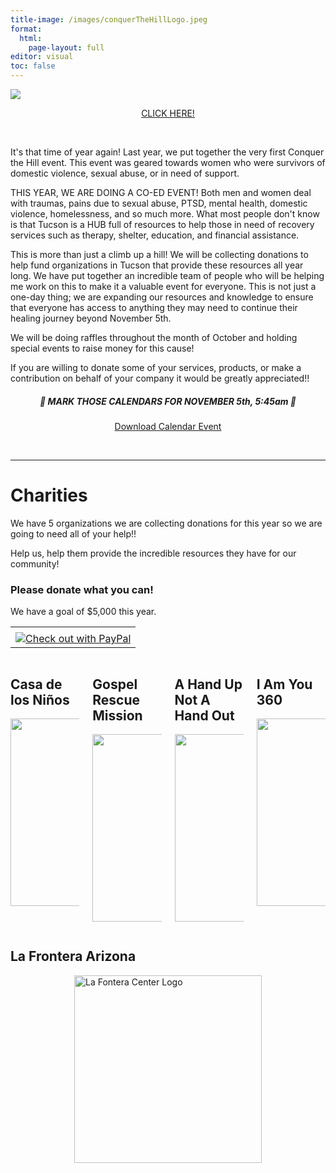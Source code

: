 ```yaml
---
title-image: /images/conquerTheHillLogo.jpeg
format: 
  html:
    page-layout: full
editor: visual
toc: false
---
```


<link rel="stylesheet" href="https://cdnjs.cloudflare.com/ajax/libs/font-awesome/6.0.0-beta3/css/all.min.css">


![](images/conquerTheHillLogo.jpeg){fig-align="center"}

<div style="text-align: center;">
  <a href="https://www.facebook.com/events/285344420958713?active_tab=about" class="calendar-button">
    <i class="fab fa-facebook"></i> CLICK HERE!
  </a>
</div>

<br>

It\'s that time of year again! Last year, we put together the very first Conquer the Hill event. This event was geared towards women who were survivors of domestic violence, sexual abuse, or in need of support.

THIS YEAR, WE ARE DOING A CO-ED EVENT! Both men and women deal with traumas, pains due to sexual abuse, PTSD, mental health, domestic violence, homelessness, and so much more. What most people don\'t know is that Tucson is a HUB full of resources to help those in need of recovery services such as therapy, shelter, education, and financial assistance.

This is more than just a climb up a hill! We will be collecting donations to help fund organizations in Tucson that provide these resources all year long. We have put together an incredible team of people who will be helping me work on this to make it a valuable event for everyone. This is not just a one-day thing; we are expanding our resources and knowledge to ensure that everyone has access to anything they may need to continue their healing journey beyond November 5th.

We will be doing raffles throughout the month of October and holding special events to raise money for this cause!

If you are willing to donate some of your services, products, or make a contribution on behalf of your company it would be greatly appreciated!!

<div style="text-align: center;">
  <p style="display: inline; margin: 0;">
   <h5>🚨 MARK THOSE CALENDARS FOR NOVEMBER 5th, 5:45am 🚨</h5></p>
</div>

<div style="text-align: center;">
  <a href="data:text/calendar;charset=utf8,BEGIN:VCALENDAR%0AVERSION:2.0%0ABEGIN:VEVENT%0ADTSTART:20231105T124500Z%0ASUMMARY:Important Event%0AEND:VEVENT%0AEND:VCALENDAR%0A"
     download="calendar-event.ics" class="calendar-button">
    Download Calendar Event
  </a>
</div>

<br>

--- 

# Charities {.charity}

<p class="centered-paragraph">We have 5 organizations we are collecting donations for this year so we are going to need all of your help!!</p>

<p class="centered-paragraph">Help us, help them provide the incredible resources they have for our community!</p>

<p class="charity"><h3>Please donate what you can!</h4></p> 

<p class="centered-paragraph">We have a goal of \$5,000 this year.</p>

<table border="0" cellpadding="10" cellspacing="0" align="center">
  <tr>
    <td align="center"></td>
  </tr>
  <tr>
    <td align="center">
      <a href="https://www.paypal.com/pools/c/8XYVMVs1MJ?fbclid=IwAR0jOdtH8m_jHtJzd4pfvhtlfhtSvz9YnkwfzXZphKbaFF_Ohw-a2Lq1teM" title="Check out with PayPal" onclick="javascript:window.open('https://www.paypal.com/pools/c/8XYVMVs1MJ?fbclid=IwAR0jOdtH8m_jHtJzd4pfvhtlfhtSvz9YnkwfzXZphKbaFF_Ohw-a2Lq1teM','WIPaypal','toolbar=no, location=no, directories=no, status=no, menubar=no, scrollbars=yes, resizable=yes, width=1060, height=700'); return false;">
        <img src="https://www.paypalobjects.com/digitalassets/c/website/marketing/apac/C2/logos-buttons/44_Yellow_CheckOut_Pill_Button.png" alt="Check out with PayPal" />
      </a>
    </td>
  </tr>
</table>

::: {.columns}

::: {.column}
## Casa de los Niños {.charity}

[![](images/casaDeLosNinosLogo.png){fig-align="center" width="300"}](casaDeLosNinos.qmd)

<div style="text-align: center;">
  <a href="https://casadelosninos.org/">
    <i class="fa-solid fa-globe"></i>
  </a>
  <a href="https://www.facebook.com/casadelosninos">
    <i class="fab fa-facebook"></i>
  </a>
  <a href="https://www.instagram.com/casadelosninostucson/">
    <i class="fa-brands fa-instagram"></i>
  </a>
  <a href="https://twitter.com/CDLNTucson">
    <i class="fa-brands fa-twitter"></i>
  </a>
  <a href="https://www.youtube.com/channel/UCOKlDIAJtKHwAfH0Dh6TV1g">
    <i class="fa-brands fa-youtube"></i>
  </a>
</div>

:::

::: {.column}

## Gospel Rescue Mission {.charity}

[![](images/gospelRescueMissionLogo.jpeg){fig-align="center" width="300"}](gospelRescueMission.qmd)

<div style="text-align: center;">
  <a href="https://grmtucson.com/">
    <i class="fa-solid fa-globe"></i>
  </a>
  <a href="https://www.facebook.com/GRMTucson">
    <i class="fab fa-facebook"></i>
  </a>
  <a href="https://www.instagram.com/grmtucson/">
    <i class="fa-brands fa-instagram"></i>
  </a>
  <a href="https://twitter.com/grmtucson">
    <i class="fa-brands fa-twitter"></i>
  </a>
  <a href="https://www.youtube.com/channel/UCSqzutpMgmF7JkqqQXYNltA?view_as=subscriber">
    <i class="fa-brands fa-youtube"></i>
  </a>
</div>

:::

::: {.column}

## A Hand Up Not A Hand Out {.charity}

[![](images/handUpNotOutLogo.jpeg){fig-align="center" width="300" }](handUpNotOut.qmd)

<div style="text-align: center;">
  <a href="https://www.facebook.com/profile.php?id=100086312253390">
    <i class="fab fa-facebook"></i>
  </a>
  <a href="https://www.instagram.com/a.h.u.n.h.o/">
    <i class="fa-brands fa-instagram"></i>
  </a>
</div>

:::

::: {.column}

## I Am You 360 {.charity}

[![](images/iAmYouLogo.png){fig-align="center" width="300"}](iAmYou360.qmd)

<div style="text-align: center;">
  <a href="https://iamyou360.org/">
    <i class="fa-solid fa-globe"></i>
  </a>
  <a href="https://www.facebook.com/iamyou360">
    <i class="fab fa-facebook"></i>
  </a>
  <a href="https://www.instagram.com/i_am_you_360/">
    <i class="fa-brands fa-instagram"></i>
  </a>
</div>

:::
:::

## La Frontera Arizona {.charity}

<a href="laFronteraArizona.qmd">
    <img src="images/laFonteraCenterLogo.jpeg" style="width: 300px; display: block; margin: 0 auto;" alt="La Fontera Center Logo" id="responsiveImage">
</a>

<div style="text-align: center;">
  <a href="https://lafronteraaz.org/">
    <i class="fa-solid fa-globe"></i>
  </a>
  <a href="https://www.facebook.com/LaFronteraArizona">
    <i class="fab fa-facebook"></i>
  </a>
</div>

